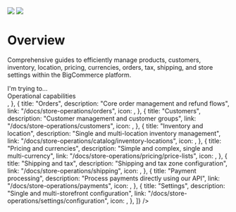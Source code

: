 
<div className="absolute right-0 top-0 -z-10 hidden min-h-[450px] md:block">
  <Image
    className="block h-auto w-full dark:hidden"
    src="/images/graphic-box.svg"
    width={800}
    height={800}
    priority={true}
  />
  <Image
    className="hidden h-auto w-full dark:block"
    src="/images/store-mangement-graphics-dark.svg"
    width={800}
    height={800}
    priority={true}
  />
</div>

<Eyebrow title="Store operations" />

# Overview

Comprehensive guides to efficiently manage products, customers, inventory, location, pricing, currencies, orders, tax, shipping, and store settings within the BigCommerce platform.

<div className="mb-8 mt-[3.75rem] grid grid-cols-1">
  <div className="mb-8 text-2xl font-medium leading-loose text-gray-950 dark:text-white">
    I'm trying to...
  </div>
  <LinksSection
    sections={[
      {
        title: "Catalog",
        links: [
          {
            label: "Create and add products to a store",
            href: "/docs/store-operations/catalog#products-overview",
          },
          {
            label: "Create a product variant",
            href: "/docs/store-operations/catalog#variants",
          },
          {
            label: "Create product categories",
            href: "/docs/store-operations/catalog#categories",
          },
          {
            label: "Add a product metafield",
            href: "/docs/store-operations/catalog#adding-product-metafields",
          },
        ],
      },
      {
        title: "Orders",
        links: [
          {
            label: "Create an order",
            href: "/docs/store-operations/orders#creating-an-order",
          },
          {
            label: "Add products to an order",
            href: "/docs/store-operations/orders#adding-products",
          },
          {
            label: "Ship to multiple locations",
            href: "/docs/storefront/cart-checkout/guide/consignments#creating-a-consignment",
          },
          {
            label: "Refund an order",
            href: "/docs/store-operations/orders/refunds",
          },
        ],
      },
      {
        title: "Customers",
        links: [
          {
            label: "Add information about a customer",
            href: "/docs/store-operations/customers#customers-api",
          },
          {
            label: "Show customer-specific information",
            href: "/docs/store-operations/customers#current-customer-api",
          },
          {
            label: "Enable SSO for storefront customers",
            href: "/docs/store-operations/customers#customer-login-api",
          },
          {
            label: "Manage subscribers for a newsletter",
            href: "/docs/rest-management/subscribers",
          },
        ],
      },
    ]}
  />
</div>

<Spacer y={2} />

<div className="mb-8 text-2xl font-medium leading-loose text-gray-950 dark:text-white">
  Operational capabilities
</div>

<CardGrid>
  <LandingCardGroup
    cards={[
      {
        title: "Catalog",
        description: "Core product details and metadata",
        link: "/docs/store-operations/catalog",
        icon: <Icon name="art-track" />,
      },
      {
        title: "Orders",
        description: "Core order management and refund flows",
        link: "/docs/store-operations/orders",
        icon: <Icon name="order" />,
      },
      {
        title: "Customers",
        description: "Customer management and customer groups",
        link: "/docs/store-operations/customers",
        icon: <Icon name="people" />,
      },
      {
        title: "Inventory and location",
        description: "Single and multi-location inventory management",
        link: "/docs/store-operations/catalog/inventory-locations",
        icon: <Icon name="clipboard" />,
      },
      {
        title: "Pricing and currencies",
        description: "Simple and complex, single and multi-currency",
        link: "/docs/store-operations/pricing/price-lists",
        icon: <Icon name="world" />,
      },
      {
        title: "Shipping and tax",
        description: "Shipping and tax zone configuration",
        link: "/docs/store-operations/shipping",
        icon: <Icon name="shipping" />,
      },
      {
        title: "Payment processing",
        description: "Process payments directly using our API",
        link: "/docs/store-operations/payments",
        icon: <Icon name="payments" />,
      },
      {
        title: "Settings",
        description: "Single and multi-storefront configuration",
        link: "/docs/store-operations/settings/configuration",
        icon: <Icon name="cog" />,
      },
    ]}
  />
</CardGrid>
